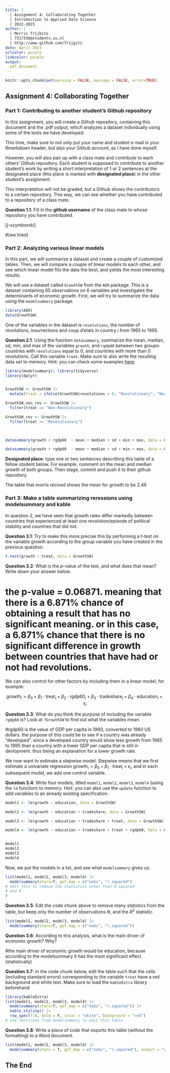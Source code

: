 ---
title: | 
  | Assignment 4: Collaborating Together
  | Introduction to Applied Data Science
  | 2022-2023
author: |
  | Morris Trijbits
  | 7317336@students.uu.nl
  | http://www.github.com/Trijgits
date: April 2023
urlcolor: purple
linkcolor: purple
output: 
  pdf_document
---

```{r setup, include = FALSE}
knitr::opts_chunk$set(warning = FALSE, message = FALSE, error=TRUE)
```

## Assignment 4: Collaborating Together 

### Part 1: Contributing to another student's Github repository

In this assignment, you will create a Github repository, containing this document and the .pdf output, which analyzes a dataset individually using some of the tools we have developed. 

This time, make sure to not only put your name and student e-mail in your Rmarkdown header, but also your Github account, as I have done myself. 

However, you will also pair up with a class mate and contribute to each others' Github repository. Each student is supposed to contribute to another student's work by writing a short interpretation of 1 or 2 sentences at the designated place (this place is marked with **designated place**) in the other student's assignment. 

This interpretation will not be graded, but a Github shows the contributors to a certain repository. This way, we can see whether you have contributed to a repository of a class mate. 

**Question 1.1**: Fill in the __github username__ of the class mate to whose repository you have contributed. 

[j-szymborski]

#(we tried)

### Part 2: Analyzing various linear models

In this part, we will summarize a dataset and create a couple of customized tables. Then, we will compare a couple of linear models to each other, and see which linear model fits the data the best, and yields the most interesting results.

We will use a dataset called `GrowthSW` from the `AER` package. This is a dataset containing 65 observations on 6 variables and investigates the determinants of economic growth. First, we will try to summarize the data using the `modelsummary` package. 

```{r, warning=FALSE, message=FALSE}
library(AER)
data(GrowthSW)
```

One of the variables in the dataset is `revolutions`, the number of revolutions, insurrections and coup d'etats in country $i$ from 1965 to 1995.

**Question 2.1**: Using the function `datasummary`, summarize the mean, median, sd, min, and max of the variables `growth`, and `rgdp60` between two groups: countries with `revolutions` equal to 0, and countries with more than 0 revolutions. Call this variable `treat`. Make sure to also write the resulting data set to memory. Hint: you can check some examples [here](https://vincentarelbundock.github.io/modelsummary/articles/datasummary.html#datasummary).

```{r}
library(modelsummary); library(tidyverse)
library(dplyr)


GrowthSW <- GrowthSW |>
  mutate(treat = ifelse(GrowthSW$revolutions > 0, "Revolutionary", "Non-Revolutionary"))

GrowthSW_non_rev <- GrowthSW |>
  filter(treat == "Non-Revolutionary")

GrowthSW_rev <- GrowthSW |>
  filter(treat == "Revolutionary")


  
datasummary(growth + rgdp60  ~ mean + median + sd + min + max, data = GrowthSW_rev)

datasummary(growth + rgdp60  ~ mean + median + sd + min + max, data = GrowthSW_non_rev)


```

**Designated place**: type one or two sentences describing this table of a fellow student below. For example, comment on the mean and median growth of both groups. Then stage, commit and push it to their github repository. 

The table that morris recived shows the mean for growth to be 2.46

### Part 3: Make a table summarizing reressions using modelsummary and kable

In question 2, we have seen that growth rates differ markedly between countries that experienced at least one revolution/episode of political stability and countries that did not. 

**Question 3.1**: Try to make this more precise this by performing a t-test on the variable growth according to the group variable you have created in the previous question. 

```{r}
t.test(growth ~ treat, data = GrowthSW)

```

**Question 3.2**: What is the $p$-value of the test, and what does that mean? Write down your answer below.

# the p-value = 0.06871. meaning that there is a 6.871% chance of obtaining a result that has no significant meaning. or in this case, a 6.871% chance that there is no significant difference in growth between countries that have had or not had revolutions. 

We can also control for other factors by including them in a linear model, for example:

$$
\text{growth}_i = \beta_0 + \beta_1 \cdot \text{treat}_i + \beta_2 \cdot \text{rgdp60}_i + \beta_3 \cdot \text{tradeshare}_i + \beta_4 \cdot \text{education}_i + \epsilon_i
$$

**Question 3.3**: What do you think the purpose of including the variable `rgdp60` is? Look at `?GrowthSW` to find out what the variables mean. 

#rgdp60 is the value of GDP per capita in 1960, converted to 1960 US dollars. the purpose of this could be to see if a country was already "developed". since a developed country would show less growth from 1965 to 1995 than a country with a lower GDP per capita that is still in devlopment. thus being an explanation for a lower growth rate.


We now want to estimate a stepwise model. Stepwise means that we first estimate a univariate regression $\text{growth}_i = \beta_0 + \beta_1 \cdot \text{treat}_i + \epsilon_i$, and in each subsequent model, we add one control variable. 

**Question 3.4**: Write four models, titled `model1`, `model2`, `model3`, `model4` (using the `lm` function) to memory. Hint: you can also use the `update` function to add variables to an already existing specification.

```{r}
model1 <- lm(growth ~ education, data = GrowthSW)

model2 <- lm(growth ~ education + tradeshare, data = GrowthSW)

model3 <- lm(growth ~ education + tradeshare + treat, data = GrowthSW)

model4 <- lm(growth ~ education + tradeshare + treat + rgdp60, data = GrowthSW)


model1
model2
model3
model4


```


Now, we put the models in a list, and see what `modelsummary` gives us:

```{r}
list(model1, model2, model3, model4) |>
  modelsummary(stars=T, gof_map = c("nobs", "r.squared")
# edit this to remove the statistics other than R-squared
# and N
) 

```

**Question 3.5**: Edit the code chunk above to remove many statistics from the table, but keep only the number of observations $N$, and the $R^2$ statistic. 

```{r}
list(model1, model2, model3, model4) |>
  modelsummary(stars=T, gof_map = c("nobs", "r.squared")) 

```


**Question 3.6**: According to this analysis, what is the main driver of economic growth? Why?

#the main driver of economic growth would be education, because according to the modelsummary it has the most significant effect (statistically)

**Question 3.7**: In the code chunk below, edit the table such that the cells (including standard errors) corresponding to the variable `treat` have a red background and white text. Make sure to load the `kableExtra` library beforehand.

```{r}
library(kableExtra)
list(model1, model2, model3, model4) |>
  modelsummary(stars=T, gof_map = c("nobs", "r.squared")) |>
  kable_styling() |>
  row_spec(7:8, bold = F, color = "white", background = "red")
# use functions from modelsummary to edit this table
```

**Question 3.8**: Write a piece of code that exports this table (without the formatting) to a Word document. 

```{r}
list(model1, model2, model3, model4) |>
  modelsummary(stars = T, gof_map = c("nobs", "r.squared"), output = "growth_table.docx")
```

## The End
